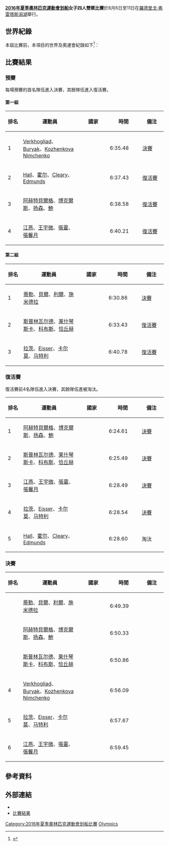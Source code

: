 {{NoteTA|G1=Sports}}
{{Infobox Olympic event
|event = 划船女子四人雙槳
|games = 2016年夏季
|image =
|caption =
|venue = [[羅德里戈·弗雷塔斯潟湖|羅德里戈·弗雷塔斯潟湖]]
|date = 8月6日至11日
|competitors = 28
|nations = 7
|gold = [[安妮卡特琳·蒂勒|安妮卡特琳·蒂勒]]<br>[[卡丽娜·贝尔|卡丽娜·贝尔]]<br>[[尤利娅·利尔|尤利娅·利尔]]<br>[[莉萨·施米德拉|莉萨·施米德拉]]
|goldNOC = GER
|silver = [[香特爾·阿赫特貝爾格|香特爾·阿赫特貝爾格]]<br>[[妮可·博克爾斯|妮可·博克爾斯]]<br>[[英厄·扬森|英厄·扬森]]<br>[[卡琳·鮑|卡琳·鮑]]
|silverNOC = NED
|bronze = [[玛丽亚·斯普林瓦尔德|玛丽亚·斯普林瓦尔德]]<br>[[约安娜·莱什琴斯卡|约安娜·莱什琴斯卡]]<br>[[阿格涅什卡·科布斯|阿格涅什卡·科布斯]]<br>[[莫妮卡·恰丘赫|莫妮卡·恰丘赫]]
|bronzeNOC = POL
|win_value = 6:49.39
|prev = [[2012年夏季奧林匹克運動會划船女子四人雙槳比賽|2012]]
|next = [[2020年夏季奧林匹克運動會划船女子四人雙槳比賽|2020]]
}}
{{2016年夏季奧林匹克運動會划船比賽}}
'''[[2016年夏季奧林匹克運動會|2016年夏季奧林匹克運動會]][[2016年夏季奧林匹克運動會划船比賽|划船]]女子四人雙槳比賽'''於8月6日至11日在[[羅德里戈·弗雷塔斯潟湖|羅德里戈·弗雷塔斯潟湖]]舉行。

== 世界紀錄 ==
本屆比賽前，本項目的世界及奧運會紀錄如下<ref name="record">{{cite web |url=http://www.worldrowing.com/events/statistics/ |language=EN |title=WORLD BEST TIMES |publisher=[[國際划船聯盟|國際划船聯盟]] |accessdate=2016-08-15 |archive-date=2016-08-27 |archive-url=https://web.archive.org/web/20160827191338/http://www.worldrowing.com/events/statistics/ |dead-url=no }}</ref>：
{{World Olympic Record
| world_athlete = {{flagathlete|[[安妮卡特琳·蒂勒|安妮卡特琳·蒂勒]]、[[卡丽娜·贝尔|卡丽娜·贝尔]]<br>[[尤利娅·利尔|尤利娅·利尔]]、[[莉萨·施米德拉|莉萨·施米德拉]]|GER}}
| world_mark = 6:06.84
| world_place = [[荷蘭|荷蘭]][[阿姆斯特丹|阿姆斯特丹]]
| world_date = 2014年8月30日
| olympic_athlete = {{flagIOCathlete|[[唐賓|唐賓]]、[[金紫薇|金紫薇]]<br>[[奚愛華|奚愛華]]、[[張楊楊|張楊楊]]|CHN|2008年夏季}}
| olympic_mark = 6:11.83
| olympic_place = [[中國|中國]][[北京|北京]]
| olympic_date = 2008年8月10日}}

== 比賽結果 ==
=== 預賽 ===
每場預賽的首名隊伍進入決賽，其餘隊伍進入復活賽。
==== 第一組 ====
{|class="wikitable" style="text-align: center;"
!width=40px|排名 !!width=200px|運動員 !!width=100px|國家 !!width=100px|時間 !!width=80px|備注
|-bgcolor=ccffcc
|1 ||align=left|[[Daryna_Verkhogliad|Verkhogliad]]、[[Olena_Buryak|Buryak]]、[[Anastasiia_Kozhenkova|Kozhenkova]]<br>[[Ievgeniia_Nimchenko|Nimchenko]] ||align=left|{{flagIOC|UKR|2016年夏季}} ||6:35.48 ||[[2016年夏季奧林匹克運動會划船女子四人雙槳比賽#決賽|決賽]]
|-
|2 ||align=left|[[Jessica_Hall_(rower)|Hall]]、[[克丽·霍尔|霍尔]]、[[Jennifer_Cleary|Cleary]]、[[Madeleine_Edmunds|Edmunds]] ||align=left|{{flagIOC|AUS|2016年夏季}} ||6:37.43 ||[[2016年夏季奧林匹克運動會划船女子四人雙槳比賽#復活賽|復活賽]]
|-
|3 ||align=left|[[香特爾·阿赫特貝爾格|阿赫特貝爾格]]、[[妮可·博克爾斯|博克爾斯]]、[[英厄·扬森|扬森]]、[[卡琳·鮑|鮑]] ||align=left|{{flagIOC|NED|2016年夏季}} ||6:38.58 ||[[2016年夏季奧林匹克運動會划船女子四人雙槳比賽#復活賽|復活賽]]
|-
|4 ||align=left|[[江燕|江燕]]、[[王宇微|王宇微]]、[[張靈|張靈]]、[[张馨月_(赛艇运动员)|張馨月]] ||align=left|{{flagIOC|CHN|2016年夏季}} ||6:40.21 ||[[2016年夏季奧林匹克運動會划船女子四人雙槳比賽#復活賽|復活賽]]
|}
==== 第二組 ====
{|class="wikitable" style="text-align: center;"
!width=40px|排名 !!width=200px|運動員 !!width=100px|國家 !!width=100px|時間 !!width=80px|備注
|-bgcolor=ccffcc
|1 ||align=left|[[安妮卡特琳·蒂勒|蒂勒]]、[[卡丽娜·贝尔|貝爾]]、[[尤利娅·利尔|利爾]]、[[莉萨·施米德拉|施米德拉]] ||align=left|{{flagIOC|GER|2016年夏季}} ||6:30.86 ||[[2016年夏季奧林匹克運動會划船女子四人雙槳比賽#決賽|決賽]]
|-
|2 ||align=left|[[玛丽亚·斯普林瓦尔德|斯普林瓦尔德]]、[[约安娜·莱什琴斯卡|莱什琴斯卡]]、[[阿格涅什卡·科布斯|科布斯]]、[[莫妮卡·恰丘赫|恰丘赫]] ||align=left|{{flagIOC|POL|2016年夏季}} ||6:33.43 ||[[2016年夏季奧林匹克運動會划船女子四人雙槳比賽#復活賽|復活賽]]
|-
|3 ||align=left|[[格雷丝·拉茨|拉茨]]、[[Tracy_Eisser|Eisser]]、[[梅甘·卡尔莫|卡尔莫]]、[[阿德里安娜·马特利|马特利]] ||align=left|{{flagIOC|USA|2016年夏季}} ||6:40.78 ||[[2016年夏季奧林匹克運動會划船女子四人雙槳比賽#復活賽|復活賽]]
|}
=== 復活賽 ===
復活賽前4名隊伍進入決賽，其餘隊伍進被淘汰。
{|class="wikitable" style="text-align: center;"
!width=40px|排名 !!width=200px|運動員 !!width=100px|國家 !!width=100px|時間 !!width=80px|備注
|-bgcolor=ccffcc
|1 ||align=left|[[香特爾·阿赫特貝爾格|阿赫特貝爾格]]、[[妮可·博克爾斯|博克爾斯]]、[[英厄·扬森|扬森]]、[[卡琳·鮑|鮑]] ||align=left|{{flagIOC|NED|2016年夏季}} ||6:24.61 ||[[2016年夏季奧林匹克運動會划船女子四人雙槳比賽#決賽|決賽]]
|-bgcolor=ccffcc
|2 ||align=left|[[玛丽亚·斯普林瓦尔德|斯普林瓦尔德]]、[[约安娜·莱什琴斯卡|莱什琴斯卡]]、[[阿格涅什卡·科布斯|科布斯]]、[[莫妮卡·恰丘赫|恰丘赫]] ||align=left|{{flagIOC|POL|2016年夏季}} ||6:25.49 ||[[2016年夏季奧林匹克運動會划船女子四人雙槳比賽#決賽|決賽]]
|-bgcolor=ccffcc
|3 ||align=left|[[江燕|江燕]]、[[王宇微|王宇微]]、[[張靈|張靈]]、[[张馨月_(赛艇运动员)|張馨月]] ||align=left|{{flagIOC|CHN|2016年夏季}} ||6:28.49 ||[[2016年夏季奧林匹克運動會划船女子四人雙槳比賽#決賽|決賽]]
|-bgcolor=ccffcc
|4 ||align=left|[[格雷丝·拉茨|拉茨]]、[[Tracy_Eisser|Eisser]]、[[梅甘·卡尔莫|卡尔莫]]、[[阿德里安娜·马特利|马特利]] ||align=left|{{flagIOC|USA|2016年夏季}} ||6:28.54 ||[[2016年夏季奧林匹克運動會划船女子四人雙槳比賽#決賽|決賽]]
|-bgcolor=ffcccc
|5 ||align=left|[[Jessica_Hall_(rower)|Hall]]、[[克丽·霍尔|霍尔]]、[[Jennifer_Cleary|Cleary]]、[[Madeleine_Edmunds|Edmunds]] ||align=left|{{flagIOC|AUS|2016年夏季}} ||6:28.60 ||淘汰
|}
=== 決賽 ===
{|class="wikitable" style="text-align: center;"
!width=40px|排名 !!width=200px|運動員 !!width=100px|國家 !!width=100px|時間 !!width=80px|備注
|-bgcolor=F7F6A8
|{{gold01}} ||align=left|[[安妮卡特琳·蒂勒|蒂勒]]、[[卡丽娜·贝尔|貝爾]]、[[尤利娅·利尔|利爾]]、[[莉萨·施米德拉|施米德拉]] ||align=left|{{flagIOC|GER|2016年夏季}} ||6:49.39 ||
|-bgcolor=DCE5E5
|{{silver02}} ||align=left|[[香特爾·阿赫特貝爾格|阿赫特貝爾格]]、[[妮可·博克爾斯|博克爾斯]]、[[英厄·扬森|扬森]]、[[卡琳·鮑|鮑]] ||align=left|{{flagIOC|NED|2016年夏季}} ||6:50.33 ||
|-bgcolor=FFDAB9
|{{bronze03}} ||align=left|[[玛丽亚·斯普林瓦尔德|斯普林瓦尔德]]、[[约安娜·莱什琴斯卡|莱什琴斯卡]]、[[阿格涅什卡·科布斯|科布斯]]、[[莫妮卡·恰丘赫|恰丘赫]] ||align=left|{{flagIOC|POL|2016年夏季}} ||6:50.86 ||
|-
|4 ||align=left|[[Daryna_Verkhogliad|Verkhogliad]]、[[Olena_Buryak|Buryak]]、[[Anastasiia_Kozhenkova|Kozhenkova]]<br>[[Ievgeniia_Nimchenko|Nimchenko]] ||align=left|{{flagIOC|UKR|2016年夏季}} ||6:56.09 ||
|-
|5 ||align=left|[[格雷丝·拉茨|拉茨]]、[[Tracy_Eisser|Eisser]]、[[梅甘·卡尔莫|卡尔莫]]、[[阿德里安娜·马特利|马特利]] ||align=left|{{flagIOC|USA|2016年夏季}} ||6:57.67 ||
|-
|6 ||align=left|[[江燕|江燕]]、[[王宇微|王宇微]]、[[張靈|張靈]]、[[张馨月_(赛艇运动员)|張馨月]] ||align=left|{{flagIOC|CHN|2016年夏季}} ||6:59.45 ||
|}

== 參考資料 ==
{{reflist}}

== 外部連結 ==
* {{Official|https://www.rio2016.com/en/rowing-standings-ro-womens-quadruple-sculls}}{{pt}}{{en}}{{es}}{{fr}}
* [https://web.archive.org/web/20160829212911/https://smsprio2016-a.akamaihd.net/_odf-documents/R/O/ROW042000_ResultsSummarybyEvent_2016_08_11_69d06def_8be7_4476_a58c_6f02a3dc95e5.pdf 比賽結果]{{en}}

[[Category:2016年夏季奧林匹克運動會划船比賽|Category:2016年夏季奧林匹克運動會划船比賽]]
[[Category:2016年划船|Olympics]]
